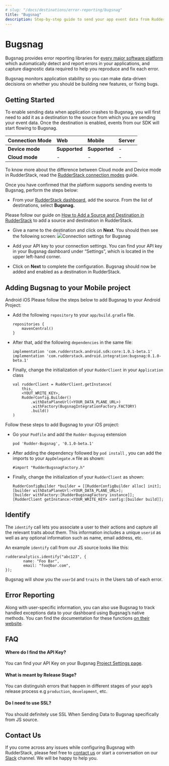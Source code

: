 ```yaml
---
# slug: "/docs/destinations/error-reporting/bugsnag"
title: "Bugsnag"
description: Step-by-step guide to send your app event data from RudderStack to Bugsnag.
---
```


# Bugsnag

Bugsnag provides error reporting libraries for [every major software platform](https://docs.bugsnag.com/platforms/) which automatically detect and report errors in your applications, and capture diagnostic data required to help you reproduce and fix each error.

Bugsnag monitors application stability so you can make data-driven decisions on whether you should be building new features, or fixing bugs.

## Getting Started

To enable sending data when application crashes to Bugsnag, you will first need to add it as a destination to the source from which you are sending your event data. Once the destination is enabled, events from our SDK will start flowing to Bugsnag.

| **Connection Mode** | **Web**       | **Mobile**    | **Server** |
| :------------------ | :------------ | :------------ | :--------- |
| **Device mode**     | **Supported** | **Supported** | -          |
| **Cloud mode**      | -             | -             | -          |

<div class="infoBlock">

To know more about the difference between Cloud mode and Device mode in RudderStack, read the <a href="https://rudderstack.com/docs/connections/rudderstack-connection-modes/">RudderStack connection modes</a> guide.

</div>

Once you have confirmed that the platform supports sending events to Bugsnag, perform the steps below:

- From your [RudderStack dashboard](https://app.rudderlabs.com/), add the source. From the list of destinations, select **Bugsnag.**

<div class="infoBlock">

Please follow our guide on <a href="https://rudderstack.com/docs/connections/adding-source-and-destination-rudderstack/">How to Add a Source and Destination in RudderStack</a> to add a source and destination in RudderStack.

</div>

- Give a name to the destination and click on **Next**. You should then see the following screen:
<img src="../../../../images/assets/bugsnag.png" /><span class="imageTitle">Connection settings for Bugsnag</span>

- Add your API key to your connection settings. You can find your API key in your Bugsnag dashboard under “Settings”, which is located in the upper left-hand corner.
- Click on **Next** to complete the configuration. Bugsnag should now be added and enabled as a destination in RudderStack.

## Adding Bugsnag to your Mobile project

<!--{% tabs %}
{% tab title="Android" %}
Please follow the steps below to add Bugsnag to your Android Project:

- Add the following `repository` to your `app/build.gradle` file.

```
repositories {
    mavenCentral()
}
```

- After that, add the following `dependencies` in the same file:

```
implementation 'com.rudderstack.android.sdk:core:1.0.1-beta.1'
implementation 'com.rudderstack.android.integration:bugsnag:0.1.0-beta.1'
```

- Finally, change the initialization of your `RudderClient` in your `Application` class

```
val rudderClient = RudderClient.getInstance(
    this,
    <YOUT_WRITE_KEY>,
    RudderConfig.Builder()
        .withDataPlaneUrl(<YOUR_DATA_PLANE_URL>)
        .withFactory(BugsnagIntegrationFactory.FACTORY)
        .build()
)
```

{% endtab %}

{% tab title="IOS" %}
Follow these steps to add Bugsnag to your iOS project:

- Go your `Podfile` and add the `Rudder-Bugsnag` extension

```
pod 'Rudder-Bugsnag', '0.1.0-beta.1'
```

- After adding the dependency followed by `pod install` , you can add the imports to your `AppDelegate.m` file as shown:

```
#import "RudderBugsnagFactory.h"
```

- Finally, change the initialization of your `RudderClient` as shown:

```
RudderConfigBuilder *builder = [[RudderConfigBuilder alloc] init];
[builder withDataPlaneUrl:<YOUR_DATA_PLANE_URL>];
[builder withFactory:[RudderBugsnagFactory instance]];
[RudderClient getInstance:<YOUR_WRITE_KEY> config:[builder build]];
```

{% endtab %}
{% endtabs %}-->

<Tabs>
  <TabList>
    <Tab>Android</Tab>
    <Tab>iOS</Tab>
  </TabList>
    <TabPanels>
      <TabPanel>
        Please follow the steps below to add Bugsnag to your Android Project:
<ul>
<li>Add the following <code class="inline-code">repository</code> to your <code class="inline-code">app/build.gradle</code> file.
<span>

```
repositories {
    mavenCentral()
}
```
</span>
</li>
<li>After that, add the following <code class="inline-code">dependencies</code> in the same file:
<span>

```
implementation 'com.rudderstack.android.sdk:core:1.0.1-beta.1'
implementation 'com.rudderstack.android.integration:bugsnag:0.1.0-beta.1'
```
</span>
</li>
<li>Finally, change the initialization of your <code class="inline-code">RudderClient</code> in your <code class="inline-code">Application</code> class
<span>

```
val rudderClient = RudderClient.getInstance(
    this,
    <YOUT_WRITE_KEY>,
    RudderConfig.Builder()
        .withDataPlaneUrl(<YOUR_DATA_PLANE_URL>)
        .withFactory(BugsnagIntegrationFactory.FACTORY)
        .build()
)
```
</span>
</li>
</ul>
      </TabPanel>
      <TabPanel>
        Follow these steps to add Bugsnag to your iOS project:
<ul>
<li>Go your <code class="inline-code">Podfile</code> and add the <code class="inline-code">Rudder-Bugsnag</code> extension
<span>

```
pod 'Rudder-Bugsnag', '0.1.0-beta.1'
```
</span>
</li>
<li>After adding the dependency followed by <code class="inline-code">pod install</code> , you can add the imports to your <code class="inline-code">AppDelegate.m</code> file as shown:
<span>

```
#import "RudderBugsnagFactory.h"
```
</span>
</li>
<li>Finally, change the initialization of your <code class="inline-code">RudderClient</code> as shown:
<span>

```
RudderConfigBuilder *builder = [[RudderConfigBuilder alloc] init];
[builder withDataPlaneUrl:<YOUR_DATA_PLANE_URL>];
[builder withFactory:[RudderBugsnagFactory instance]];
[RudderClient getInstance:<YOUR_WRITE_KEY> config:[builder build]];
```
</span>
</li>
</ul>
      </TabPanel>
    </TabPanels>
</Tabs>

## Identify

The `identify` call lets you associate a user to their actions and capture all the relevant traits about them. This information includes a unique `userid` as well as any optional information such as name, email address, etc.

An example `identify` call from our JS source looks like this:

```
rudderanalytics.identify("abc123", {
        name: "Foo Bar",
        email: "foo@bar.com",
});
```

Bugsnag will show you the `userId` and `traits` in the Users tab of each error.

## Error Reporting

Along with user-specific information, you can also use Bugsnag to track handled exceptions data to your dashboard using Bugsnag’s native methods. You can find the documentation for these functions [on their website](https://docs.bugsnag.com/platforms/browsers/#reporting-handled-exceptions).

## FAQ

#### Where do I find the API Key?

You can find your API Key on your Bugsnag [Project Settings page](https://bugsnag.com/dashboard).

#### What is meant by Release Stage?

You can distinguish errors that happen in different stages of your app’s release process e.g `production`, `development`, etc.

#### Do I need to use SSL?

You should definitely use SSL When Sending Data to Bugsnag specifically from JS source.

## Contact Us

If you come across any issues while configuring Bugsnag with RudderStack, please feel free to [contact us](mailto:%20docs@rudderstack.com) or start a conversation on our [Slack](https://rudderstack.com/join-rudderstack-slack-community) channel. We will be happy to help you.
